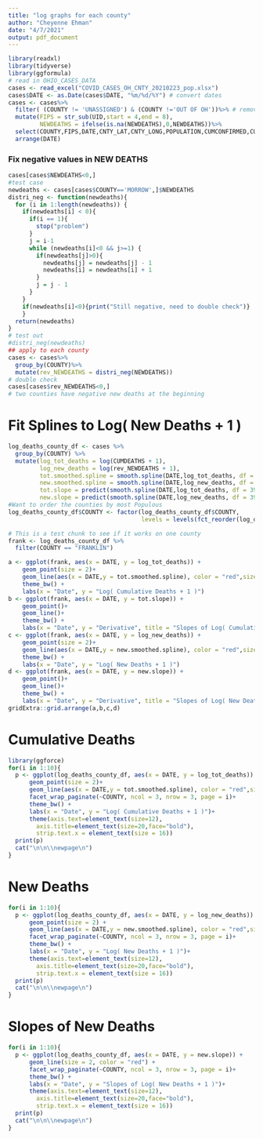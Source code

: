 ```yaml
---
title: "log graphs for each county"
author: "Cheyenne Ehman"
date: "4/7/2021"
output: pdf_document
---
```


```r
library(readxl)
library(tidyverse)
library(ggformula)
# read in OHIO_CASES_DATA
cases <- read_excel("COVID_CASES_OH_CNTY_20210223_pop.xlsx")
cases$DATE <- as.Date(cases$DATE, "%m/%d/%Y") # convert dates
cases <- cases%>%
  filter( (COUNTY != 'UNASSIGNED') & (COUNTY !='OUT OF OH'))%>% # remove UNASSIGNED and OUT OF OH data
  mutate(FIPS = str_sub(UID,start = 4,end = 8),
         NEWDEATHS = ifelse(is.na(NEWDEATHS),0,NEWDEATHS))%>%
  select(COUNTY,FIPS,DATE,CNTY_LAT,CNTY_LONG,POPULATION,CUMCONFIRMED,CUMDEATHS,NEWDEATHS,NEWCONFIRMED) %>%
  arrange(DATE)
```

### Fix negative values in NEW DEATHS

```r
cases[cases$NEWDEATHS<0,]
#test case
newdeaths <- cases[cases$COUNTY=='MORROW',]$NEWDEATHS
distri_neg <- function(newdeaths){
  for (i in 1:length(newdeaths)) {
    if(newdeaths[i] < 0){
      if(i == 1){
        stop("problem")
      }
      j = i-1
      while (newdeaths[i]<0 && j>=1) {
        if(newdeaths[j]>0){
          newdeaths[j] = newdeaths[j] - 1
          newdeaths[i] = newdeaths[i] + 1
        }
        j = j - 1
      }
    }
    if(newdeaths[i]<0){print("Still negative, need to double check")}
    }
  return(newdeaths)
}
# test out
#distri_neg(newdeaths)
## apply to each county
cases <- cases%>%
  group_by(COUNTY)%>%
  mutate(rev_NEWDEATHS = distri_neg(NEWDEATHS))
# double check
cases[cases$rev_NEWDEATHS<0,]
# two counties have negative new deaths at the beginning
```


# Fit Splines to Log( New Deaths + 1 )

```r
log_deaths_county_df <- cases %>%
  group_by(COUNTY) %>%
  mutate(log_tot_deaths = log(CUMDEATHS + 1),
         log_new_deaths = log(rev_NEWDEATHS + 1),
         tot.smoothed.spline = smooth.spline(DATE,log_tot_deaths, df = 398/28)$y,
         new.smoothed.spline = smooth.spline(DATE,log_new_deaths, df = 398/28)$y,
         tot.slope = predict(smooth.spline(DATE,log_tot_deaths, df = 398/28),deriv = 1)$y,
         new.slope = predict(smooth.spline(DATE,log_new_deaths, df = 398/28),deriv = 1)$y)
#Want to order the counties by most Populous
log_deaths_county_df$COUNTY <- factor(log_deaths_county_df$COUNTY,
                                      levels = levels(fct_reorder(log_deaths_county_df$COUNTY,                            log_deaths_county_df$POPULATION,max,.desc = TRUE)))
```

```r
# This is a test chunk to see if it works on one county
frank <- log_deaths_county_df %>%
  filter(COUNTY == "FRANKLIN") 

a <- ggplot(frank, aes(x = DATE, y = log_tot_deaths)) + 
    geom_point(size = 2)+ 
    geom_line(aes(x = DATE,y = tot.smoothed.spline), color = "red",size = 1)+ 
    theme_bw() + 
    labs(x = "Date", y = "Log( Cumulative Deaths + 1 )")
b <- ggplot(frank, aes(x = DATE, y = tot.slope)) + 
    geom_point()+ 
    geom_line()+ 
    theme_bw() + 
    labs(x = "Date", y = "Derivative", title = "Slopes of Log( Cumulative Deaths + 1 )")
c <- ggplot(frank, aes(x = DATE, y = log_new_deaths)) + 
    geom_point(size = 2)+ 
    geom_line(aes(x = DATE,y = new.smoothed.spline), color = "red",size = 1)+ 
    theme_bw() + 
    labs(x = "Date", y = "Log( New Deaths + 1 )")
d <- ggplot(frank, aes(x = DATE, y = new.slope)) + 
    geom_point()+ 
    geom_line()+ 
    theme_bw() + 
    labs(x = "Date", y = "Derivative", title = "Slopes of Log( New Deaths + 1 )")
gridExtra::grid.arrange(a,b,c,d)
```


# Cumulative Deaths

```r
library(ggforce)
for(i in 1:10){
  p <- ggplot(log_deaths_county_df, aes(x = DATE, y = log_tot_deaths)) + 
      geom_point(size = 2)+ 
      geom_line(aes(x = DATE,y = tot.smoothed.spline), color = "red",size = 1)+ 
      facet_wrap_paginate(~COUNTY, ncol = 3, nrow = 3, page = i)+ 
      theme_bw() + 
      labs(x = "Date", y = "Log( Cumulative Deaths + 1 )")+
      theme(axis.text=element_text(size=12),
        axis.title=element_text(size=20,face="bold"),
        strip.text.x = element_text(size = 16))
  print(p)
  cat("\n\n\\newpage\n")
}
```

# New Deaths

```r
for(i in 1:10){
  p <- ggplot(log_deaths_county_df, aes(x = DATE, y = log_new_deaths)) +
      geom_point(size = 2) + 
      geom_line(aes(x = DATE,y = new.smoothed.spline), color = "red",size = 1)+
      facet_wrap_paginate(~COUNTY, ncol = 3, nrow = 3, page = i)+
      theme_bw() +
      labs(x = "Date", y = "Log( New Deaths + 1 )")+
      theme(axis.text=element_text(size=12),
        axis.title=element_text(size=20,face="bold"),
        strip.text.x = element_text(size = 16))
  print(p)
  cat("\n\n\\newpage\n")
}
```


# Slopes of New Deaths

```r
for(i in 1:10){
  p <- ggplot(log_deaths_county_df, aes(x = DATE, y = new.slope)) +
      geom_line(size = 2, color = "red") +
      facet_wrap_paginate(~COUNTY, ncol = 3, nrow = 3, page = i)+
      theme_bw() +
      labs(x = "Date", y = "Slopes of Log( New Deaths + 1 )")+
      theme(axis.text=element_text(size=12),
        axis.title=element_text(size=20,face="bold"),
        strip.text.x = element_text(size = 16))
  print(p)
  cat("\n\n\\newpage\n")
}
```
